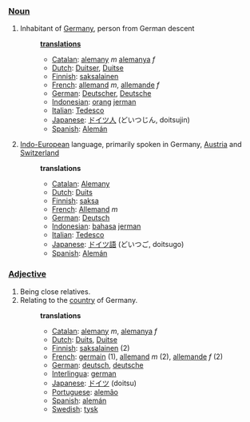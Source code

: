 ===[[Noun]]===
#Inhabitant of [[Germany]], person from German descent
#:'''[[translation]]s'''
#:*[[Catalan]]: [[alemany]] ''m'' [[alemanya]] ''f''
#:*[[Dutch]]: [[Duitser]], [[Duitse]]
#:*[[Finnish]]: [[saksalainen]]
#:*[[French]]: [[allemand]] ''m'', [[allemande]] ''f''
#:*[[German]]: [[Deutscher]], [[Deutsche]]
#:*[[Indonesian]]: [[orang]] [[jerman]]
#:*[[Italian]]: [[Tedesco]]
#:*[[Japanese]]: [[ドイツ人]] (どいつじん, doitsujin)
#:*[[Spanish]]: [[Alemán]]
#:
#[[Indo-European]] language, primarily spoken in Germany, [[Austria]] and [[Switzerland]]
#:'''translations'''
#:*[[Catalan]]: [[Alemany]]
#:*[[Dutch]]: [[Duits]]
#:*[[Finnish]]: [[saksa]]
#:*[[French]]: [[Allemand]] ''m''
#:*[[German]]: [[Deutsch]]
#:*[[Indonesian]]: [[bahasa]] [[jerman]]
#:*[[Italian]]: [[Tedesco]]
#:*[[Japanese]]: [[ドイツ語]] (どいつご, doitsugo)
#:*[[Spanish]]: [[Alemán]]

===[[Adjective]]===
#Being close relatives.
#Relating to the [[country]] of Germany.
#:'''translations'''
#:*[[Catalan]]: [[alemany]] ''m'', [[alemanya]] ''f''
#:*[[Dutch]]: [[Duits]], [[Duitse]]
#:*[[Finnish]]: [[saksalainen]] (2)
#:*[[French]]: [[germain]] (1), [[allemand]] ''m'' (2), [[allemande]] ''f'' (2)
#:*[[German]]: [[deutsch]], [[deutsche]]
#:*[[Interlingua]]: [[german]]
#:*[[Japanese]]: [[ドイツ]] (doitsu)
#:*[[Portuguese]]: [[alemão]]
#:*[[Spanish]]: [[alemán]]
#:*[[Swedish]]: [[tysk]]